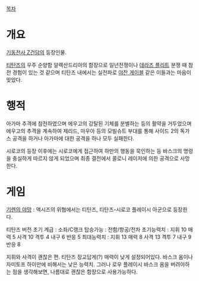 [[목차]]
= 개요 =
[[기동전사 Z건담]]의 등장인물.

[[티탄즈]]의 우주 순양함 알렉산드리아의 함장으로 일년전쟁이나 [[데라즈 플리트]] 분쟁 때 참전 경험이 있는 것 같으며 티탄즈 내에서는 실전파로 [[야잔 게이블]] 같은 이들과는 마음이 맞았다.

= 행적 =
아가마 추격에 참전하였으며 에우고의 강탈된 기체를 분별하는 등의 활약을 거두었으며 에우고의 추격을 계속하여 제리드, 마우아 등의 모빌슈트 부대를 통해 사이드 2의 독가스 공격을 하거나 아가마에 대한 공격을 하나 모두 실패한다.

시로코의 등장 이후에는 시로코에게 접근하여 하만의 행동을 묵인하는 등 바스크의 명령을 충실하게 따르지 않게 되었으며 최종 결전에서 콜로니 레이저에 의한 공격으로 사망한다.

= 게임 =
[[기렌의 야망]] : 액시즈의 위협에서는 티탄즈, 티탄즈-시로코 플레이시 아군으로 등장한다.

티탄즈 버전
초기 계급 : 소좌/C랭크
탑승가능 : 전함/항공/전차
초기능력치 : 지휘 10 매력 5 사격 10 격투 4 내구 6 반응 5
최대능력치 : 지휘 13 매력 8 사격 13 격투 7 내구 9 반응 8

지휘와 사격이 괜찮은 편. 티탄즈 장교답게(?) 매력이 낮게 설정되어있다. 바스크 옴이나 자미토프 하이만에 비해서는 낮은 능력치. 그러나 로우 플레이시 바스크 옴을 버려야하는 점을 생각해보면, 나름대로 괜찮은 함장으로 사용가능하다.
